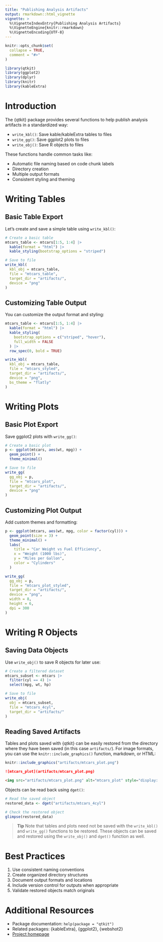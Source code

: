 ```yaml
---
title: "Publishing Analysis Artifacts"
output: rmarkdown::html_vignette
vignette: >
  %\VignetteIndexEntry{Publishing Analysis Artifacts}
  %\VignetteEngine{knitr::rmarkdown}
  %\VignetteEncoding{UTF-8}
---
```


```r
knitr::opts_chunk$set(
  collapse = TRUE,
  comment = "#>"
)
```

```r
library(qtkit)
library(ggplot2)
library(dplyr)
library(knitr)
library(kableExtra)
```

# Introduction

The {qtkit} package provides several functions to help publish analysis artifacts in a standardized way:

- `write_kbl()`: Save kable/kableExtra tables to files
- `write_gg()`: Save ggplot2 plots to files
- `write_obj()`: Save R objects to files

These functions handle common tasks like:

- Automatic file naming based on code chunk labels
- Directory creation
- Multiple output formats
- Consistent styling and theming

# Writing Tables

## Basic Table Export

Let's create and save a simple table using `write_kbl()`:

```r
# Create a basic table
mtcars_table <- mtcars[1:5, 1:4] |>
  kable(format = "html") |>
  kable_styling(bootstrap_options = "striped")

# Save to file
write_kbl(
  kbl_obj = mtcars_table,
  file = "mtcars_table",
  target_dir = "artifacts/",
  device = "png"
)
```

## Customizing Table Output

You can customize the output format and styling:

```r
mtcars_table <- mtcars[1:5, 1:4] |>
  kable(format = "html") |>
  kable_styling(
    bootstrap_options = c("striped", "hover"),
    full_width = FALSE
  ) |>
  row_spec(0, bold = TRUE)

write_kbl(
  kbl_obj = mtcars_table,
  file = "mtcars_styled",
  target_dir = "artifacts/",
  device = "png",
  bs_theme = "flatly"
)
```

# Writing Plots

## Basic Plot Export

Save ggplot2 plots with `write_gg()`:

```r
# Create a basic plot
p <- ggplot(mtcars, aes(wt, mpg)) +
  geom_point() +
  theme_minimal()

# Save to file
write_gg(
  gg_obj = p,
  file = "mtcars_plot",
  target_dir = "artifacts/",
  device = "png"
)
```

## Customizing Plot Output

Add custom themes and formatting:

```r
p <- ggplot(mtcars, aes(wt, mpg, color = factor(cyl))) +
  geom_point(size = 3) +
  theme_minimal() +
  labs(
    title = "Car Weight vs Fuel Efficiency",
    x = "Weight (1000 lbs)",
    y = "Miles per Gallon",
    color = "Cylinders"
  )

write_gg(
  gg_obj = p,
  file = "mtcars_plot_styled",
  target_dir = "artifacts/",
  device = "png",
  width = 8,
  height = 6,
  dpi = 300
)
```

# Writing R Objects

## Saving Data Objects

Use `write_obj()` to save R objects for later use:

```r
# Create a filtered dataset
mtcars_subset <- mtcars |>
  filter(cyl == 4) |>
  select(mpg, wt, hp)

# Save to file
write_obj(
  obj = mtcars_subset,
  file = "mtcars_4cyl",
  target_dir = "artifacts/"
)
```

## Reading Saved Artifacts

Tables and plots saved with {qtkit} can be easily restored from the directory where they have been saved (in this case `artifacts/`). For image formats, you can use the `knitr::include_graphics()` function, markdown, or HTML:

```r
knitr::include_graphics("artifacts/mtcars_plot.png")
```

```md
![mtcars_plot](artifacts/mtcars_plot.png)
```


```html
<img src="artifacts/mtcars_plot.png" alt="mtcars_plot" style="display: block; margin: auto;" />
```

Objects can be read back using `dget()`:

```r
# Read the saved object
restored_data <- dget("artifacts/mtcars_4cyl")

# Check the restored object
glimpse(restored_data)
```

> **Tip**
> Note that tables and plots need not be saved with the `write_kbl()` and `write_gg()` functions to be restored. These objects can be saved and restored using the `write_obj()` and `dget()` function as well.


# Best Practices

1. Use consistent naming conventions
2. Create organized directory structures
3. Document output formats and locations
4. Include version control for outputs when appropriate
5. Validate restored objects match originals

# Additional Resources

- Package documentation: `help(package = "qtkit")`
- Related packages: {kableExtra}, {ggplot2}, {webshot2}
- [Project homepage](https://github.com/qtalr/qtkit)

